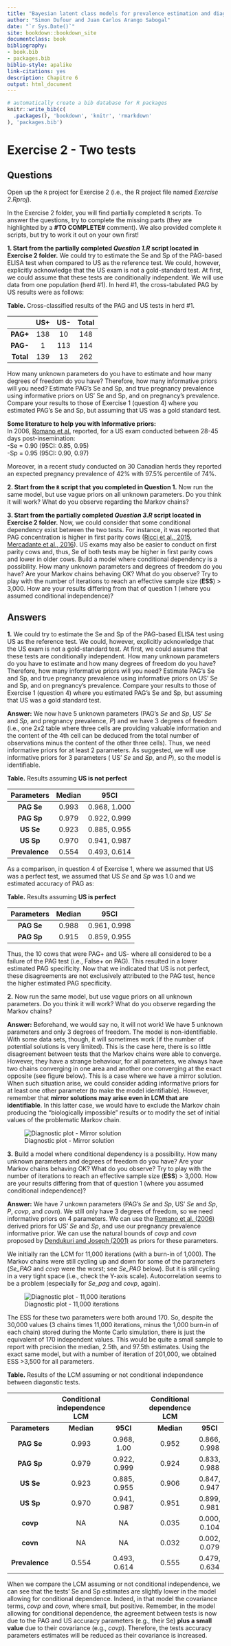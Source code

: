 ```yaml
---
title: "Bayesian latent class models for prevalence estimation and diagnostic test evaluation"
author: "Simon Dufour and Juan Carlos Arango Sabogal"
date: "`r Sys.Date()`"
site: bookdown::bookdown_site
documentclass: book
bibliography:
- book.bib
- packages.bib
biblio-style: apalike
link-citations: yes
description: Chapitre 6
output: html_document
---
```



```r
# automatically create a bib database for R packages
knitr::write_bib(c(
  .packages(), 'bookdown', 'knitr', 'rmarkdown'
), 'packages.bib')
```


# Exercise 2 - Two tests
## Questions
  
Open up the `R` project for Exercise 2 (i.e., the R project file named *Exercise 2.Rproj*).   
  
In the Exercise 2 folder, you will find partially completed `R` scripts. To answer the questions, try to complete the missing parts (they are highlighted by a **#TO COMPLETE#** comment). We also provided complete `R` scripts, but try to work it out on your own first! 
  
  
**1. Start from the partially completed *Question 1.R* script located in Exercise 2 folder.** We could try to estimate the Se and Sp of the PAG-based ELISA test when compared to US as the reference test. We could, however, explicitly acknowledge that the US exam is not a gold-standard test. At first, we could assume that these tests are conditionally independent. We will use data from one population (herd #1). In herd #1, the cross-tabulated PAG by US results were as follows:  
  
**Table.** Cross-classified results of the PAG and US tests in herd #1.  
  
|           | **US+** | **US-** | **Total** |
|:---------:|:-------:|:-------:|:---------:|
|  **PAG+** |   138   |    10   |    148    |
|  **PAG-** |    1    |   113   |    114    |
| **Total** |   139   |    13   |    262    |
  
How many unknown parameters do you have to estimate and how many degrees of freedom do you have? Therefore, how many informative priors will you need? Estimate PAG's Se and Sp, and true pregnancy prevalence using informative priors on US' Se and Sp, and on pregnancy's prevalence. Compare your results to those of Exercise 1 (question 4) where you estimated PAG's Se and Sp, but assuming that US was a gold standard test.  
  
**Some literature to help you with Informative priors:**  
In 2006, [Romano et al.](https://www.sciencedirect.com/science/article/pii/S0093691X06001543?via%3Dihub) reported, for a US exam conducted between 28-45 days post-insemination:  
  -Se = 0.90 (95CI: 0.85, 0.95)  
  -Sp = 0.95 (95CI: 0.90, 0.97)  
  
Moreover, in a recent study conducted on 30 Canadian herds they reported an expected pregnancy prevalence of 42% with 97.5% percentile of 74%.  
  
**2. Start from the `R` script that you completed in Question 1.** Now run the same model, but use vague priors on all unknown parameters. Do you think it will work? What do you observe regarding the Markov chains?    
  
**3. Start from the partially completed *Question 3.R* script located in Exercise 2 folder.** Now, we could consider that some conditional dependency exist between the two tests. For instance, it was reported that PAG concentration is higher in first parity cows ([Ricci et al., 2015](https://doi.org/10.3168/jds.2014-8974),  [Mercadante et al., 2016](https://doi.org/10.3168/jds.2015-10595)). US exams may also be easier to
conduct on first parity cows and, thus, Se of both tests may be higher in first parity cows and lower in older cows. Build a model where conditional dependency is a possibility. How many unknown parameters and degrees of freedom do you have? Are your Markov chains behaving OK? What do you observe? Try to play with the number of iterations to reach an effective sample size (**ESS**) > 3,000. How are your results differing from that of question 1 (where you assumed conditional independence)?  
  
    
## Answers
**1.** We could try to estimate the Se and Sp of the PAG-based ELISA test using US as the reference test. We could, however, explicitly acknowledge that the US exam is not a gold-standard test. At first, we could assume that these tests are conditionally independent. How many unknown parameters do you have to estimate and how many degrees of freedom do you have? Therefore, how many informative priors will you need? Estimate PAG's Se and Sp, and true pregnancy prevalence using informative priors on US' Se and Sp, and on pregnancy's prevalence. Compare your results to those of Exercise 1 (question 4) where you estimated PAG's Se and Sp, but assuming that US was a gold standard test.  
  
**Answer:** We now have 5 unknown parameters (PAG's *Se* and *Sp*, US' *Se* and *Sp*, and pregnancy prevalence, *P*) and we have 3 degrees of freedom (i.e., one 2x2 table where three cells are providing valuable information and the content of the 4th cell can be deduced from the total number of observations minus the content of the other three cells). Thus, we need informative priors for at least 2 parameters. As suggested, we will use informative priors for 3 parameters ( US' *Se* and *Sp*, and *P*), so the model is identifiable.  
  
**Table.** Results assuming **US is not perfect**  
    
| **Parameters** | **Median** |   **95CI**   |
|:--------------:|:----------:|:------------:|
|   **PAG Se**   |    0.993   | 0.968, 1.000 |
|   **PAG Sp**   |    0.979   | 0.922, 0.999 |
|    **US Se**   |    0.923   | 0.885, 0.955 |
|    **US Sp**   |    0.970   | 0.941, 0.987 |
| **Prevalence** |    0.554   | 0.493, 0.614 |     
  
As a comparison, in question 4 of Exercise 1, where we assumed that US was a perfect test, we assumed that US *Se* and *Sp* was 1.0 and we estimated accuracy of PAG as:  
  
**Table.** Results assuming **US is perfect**  
    
| **Parameters** | **Median** |   **95CI**   |
|:--------------:|:----------:|:------------:|
|   **PAG Se**   |    0.988   | 0.961, 0.998 |
|   **PAG Sp**   |    0.915   | 0.859, 0.955 |     
  
Thus, the 10 cows that were PAG+ and US- where all considered to be a failure of the PAG test (i.e., False+ on PAG). This resulted in a lower estimated PAG specificity. Now that we indicated that US is not perfect, these disagreements are not exclusively attributed to the PAG test, hence the higher estimated PAG specificity.  
  
  
**2.** Now run the same model, but use vague priors on all unknown parameters. Do you think it will work? What do you observe regarding the Markov chains?   
  
**Answer:** Beforehand, we would say no, it will not work! We have 5 unknown parameters and only 3 degrees of freedom. The model is non-identifiable. With some data sets, though, it will sometimes work (if the number of potential
solutions is very limited). This is the case here, there is so little disagreement between tests that the Markov chains were able to converge. However, they have a strange behaviour, for all parameters, we always have two chains converging
in one area and another one converging at the exact opposite (see figure below). This is a case where we have a mirror solution. When such situation arise, we could consider adding informative priors for at least one other parameter (to make the model identifiable). However, remember that **mirror solutions may arise even in LCM that are identifiable**. In this latter case, we would have to exclude the Markov chain  producing the "biologically impossible" results or to modify the set of initial values of the problematic Markov chain.  
  
![Diagnostic plot - Mirror solution](Figures\mirror.png) 
  
**3.** Build a model where conditional dependency is a possibility. How many unknown parameters and degrees of freedom do you have? Are your Markov chains behaving OK? What do you observe? Try to play with the number of iterations to reach an effective sample size (**ESS**) > 3,000. How are your results differing from that of question 1 (where you assumed conditional independence)?  

**Answer:** We have 7 unkown parameters (PAG's *Se* and *Sp*, US' *Se* and *Sp*, *P*, *covp*, and *covn*). We still only have 3 degrees of freedom, so we need informative priors on 4 parameters. We can use the [Romano et al. (2006)](https://www.sciencedirect.com/science/article/pii/S0093691X06001543?via%3Dihub) derived priors for US' *Se* and *Sp*, and use our pregnancy prevalence informative prior. We can use the natural bounds of *covp* and *covn* proposed by [Dendukuri and Joseph (2001)](https://onlinelibrary.wiley.com/doi/10.1111/j.0006-341X.2001.00158.x) as priors for these parameters.  
  
We initially ran the LCM for 11,000 iterations (with a burn-in of 1,000). The Markov chains were still cycling up and down for some of the parameters (*Se_PAG* and *covp* were the worst; see *Se_PAG* below). But it is still cycling in a very tight space (i.e., check the Y-axis scale). Autocorrelation seems to be a problem (especially for *Se_pag* and *covp*, again).  
  
![Diagnostic plot - 11,000 iterations](Figures\Ex2 Q3 11000 it.png)
  
The ESS for these two parameters were both around 170. So, despite the 30,000 values (3 chains times 11,000 iterations, minus the 1,000 burn-in of each chain) stored during the Monte Carlo simulation, there is just the equivalent of 170 independent values.  This would be quite a small sample to report with precision the median, 2.5th, and 97.5th estimates. Using the exact same model, but with a number of iteration of 201,000, we obtained ESS >3,500 for all parameters.  
  
**Table.** Results of the LCM assuming or not conditional independence  between diagonstic tests.  
  
|                | **Conditional independence LCM** |              |   | **Conditional dependence LCM** |              |
|:--------------:|:--------------------------------:|:------------:|:-:|:------------------------------:|:------------:|
| **Parameters** |            **Median**            |   **95CI**   |   |           **Median**           |   **95CI**   |
|   **PAG Se**   |               0.993              |  0.968, 1.00 |   |              0.952             | 0.866, 0.998 |
|   **PAG Sp**   |               0.979              | 0.922, 0.999 |   |              0.924             | 0.833, 0.988 |
|    **US Se**   |               0.923              | 0.885, 0.955 |   |              0.906             | 0.847, 0.947 |
|    **US Sp**   |               0.970              | 0.941, 0.987 |   |              0.951             | 0.899, 0.981 |
|    **covp**    |                NA                |      NA      |   |              0.035             | 0.000, 0.104 |
|    **covn**    |                NA                |      NA      |   |              0.032             | 0.002, 0.079 |
| **Prevalence** |               0.554              | 0.493, 0.614 |   |              0.555             | 0.479, 0.634 |  
  
When we compare the LCM assuming or not conditional independence, we can see that the tests' Se and Sp estimates are slightly lower in the model allowing for conditional dependence. Indeed, in that model the covariance terms, *covp* and *covn*, where small, but positive. Remember, in the model allowing for conditional dependence, the agreement between tests is now due to the PAG and US accuracy parameters (e.g., their Se) **plus a small value** due to their covariance (e.g., *covp*). Therefore, the tests accuracy parameters estimates will be reduced as their covariance is increased. 
  


